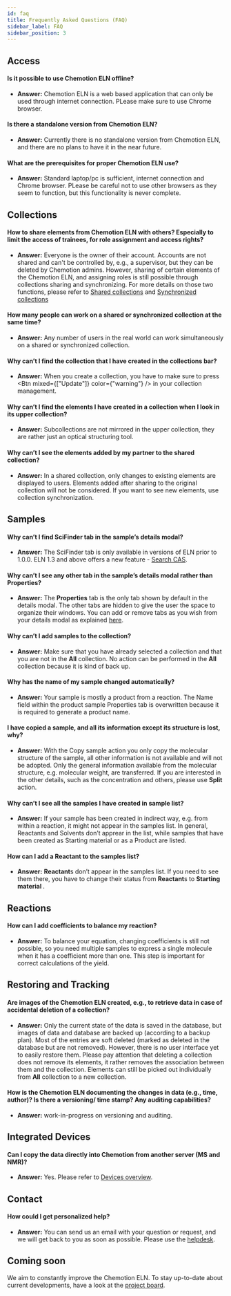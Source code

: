 ```yaml
---
id: faq
title: Frequently Asked Questions (FAQ)
sidebar_label: FAQ
sidebar_position: 3
---
```



## Access

#### Is it possible to use Chemotion ELN offline?

- <b>Answer:</b> Chemotion ELN is a web based application that can only be used through
  internet connection. PLease make sure to use Chrome browser.

#### Is there a standalone version from Chemotion ELN?

- <b>Answer:</b> Currently there is no standalone version from Chemotion ELN, and
  there are no plans to have it in the near future.

#### What are the prerequisites for proper Chemotion ELN use?

- <b>Answer:</b> Standard laptop/pc is sufficient, internet connection and Chrome
  browser. PLease be careful not to use other browsers as they seem to function,
  but this functionality is never complete.

## Collections

#### How to share elements from Chemotion ELN with others? Especially to limit the access of trainees, for role assignment and access rights?

- <b>Answer:</b> Everyone is the owner of their account. Accounts are not shared
  and can't be controlled by, e.g., a supervisor, but they can be deleted by Chemotion
  admins. However, sharing of certain elements of the Chemotion ELN, and assigning
  roles is still possible through collections sharing and synchronizing. For more
  details on those two functions, please refer to [Shared collections](ui/collections#shared-collections)
  and [Synchronized collections](ui/collections#synchronized-collections)

#### How many people can work on a shared or synchronized collection at the same time?

- <b>Answer:</b> Any number of users in the real world can work simultaneously on
  a shared or synchronized collection.

#### Why can’t I find the collection that I have created in the collections bar?

- <b>Answer:</b> When you create a collection, you have to make sure to press <Btn
    mixed={["Update"]}
    color={"warning"}
  /> in your collection management.

#### Why can’t I find the elements I have created in a collection when I look in its upper collection?

- <b>Answer:</b> Subcollections are not mirrored in the upper collection, they are
  rather just an optical structuring tool.

#### Why can’t I see the elements added by my partner to the shared collection?

- <b>Answer:</b> In a shared collection, only changes to existing elements are displayed
  to users. Elements added after sharing to the original collection will not be considered.
  If you want to see new elements, use collection synchronization.

## Samples

#### Why can’t I find SciFinder tab in the sample’s details modal?

- **Answer:** The SciFinder tab is only available in versions of ELN prior to 1.0.0. ELN 1.3 and above offers a new feature - [Search CAS](ui/details_modal#search-cas).

#### Why can’t I see any other tab in the sample’s details modal rather than <b>Properties</b>?

- <b>Answer:</b> The <b>Properties</b> tab is the only tab shown by default in the
  details modal. The other tabs are hidden to give the user the space to organize
  their windows. You can add or remove tabs as you wish from your details modal as
  explained [here](ui/view#adjust-the-tabs-in-detail-modal).

#### Why can’t I add samples to the collection?

- <b>Answer:</b> Make sure that you have already selected a collection and that you
  are not in the <b>All</b> collection. No action can be performed in the <b>
    All
  </b> collection because it is kind of back up.

#### Why has the name of my sample changed automatically?

- <b>Answer:</b> Your sample is mostly a product from a reaction. The Name field
  within the product sample Properties tab is overwritten because it is required
  to generate a product name.

#### I have copied a sample, and all its information except its structure is lost, why?

- <b>Answer:</b> With the Copy sample action you only copy the molecular structure
  of the sample, all other information is not available and will not be adopted.
  Only the general information available from the molecular structure, e.g. molecular
  weight, are transferred. If you are interested in the other details, such as the
  concentration and others, please use <b>Split</b> action.

#### Why can’t I see all the samples I have created in sample list?

- <b>Answer:</b> If your sample has been created in indirect way, e.g. from within
  a reaction, it might not appear in the samples list. In general, Reactants and
  Solvents don’t apprear in the list, while samples that have been created as Starting
  material or as a Product are listed.

#### How can I add a <b>Reactant</b> to the samples list?

- <b>Answer:</b> <b>Reactant</b>s don’t appear in the samples list. If you need
  to see them there, you have to change their status from <b>Reactant</b>s to <b>
    Starting material
  </b>
  .

## Reactions

#### How can I add coefficients to balance my reaction?

- <b>Answer:</b> To balance your equation, changing coefficients is still not possible,
  so you need multiple samples to express a single molecule when it has a coefficient
  more than one. This step is important for correct calculations of the yield.

## Restoring and Tracking

#### Are images of the Chemotion ELN created, e.g., to retrieve data in case of accidental deletion of a collection?

- <b>Answer:</b> Only the current state of the data is saved in the database, but
  images of data and database are backed up (according to a backup plan). Most of
  the entries are soft deleted (marked as deleted in the database but are not removed).
  However, there is no user interface yet to easily restore them. Please pay attention
  that deleting a collection does not remove its elements, it rather removes the
  association between them and the collection. Elements can still be picked out individually
  from <b>All</b> collection to a new collection.

#### How is the Chemotion ELN documenting the changes in data (e.g., time, author)? Is there a versioning/ time stamp? Any auditing capabilities?

- <b>Answer:</b> work-in-progress on versioning and auditing.

## Integrated Devices

#### Can I copy the data directly into Chemotion from another server (MS and NMR)?

- <b>Answer:</b> Yes. Please refer to [Devices overview](devices).

## Contact

#### How could I get personalized help?

- <b>Answer:</b> You can send us an email with your question or request, and we will
  get back to you as soon as possible. Please use the [helpdesk](/helpdesk).

## Coming soon

We aim to constantly improve the Chemotion ELN. To stay up-to-date about current developments,
have a look at the [project board](https://github.com/ComPlat/chemotion_ELN/projects/1).
